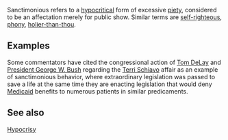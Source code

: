 Sanctimonious refers to a [[hypocritical]] form of excessive [[piety]], considered to be an affectation merely for public show.  Similar terms are [[self-righteous]], [[phony]], [[holier-than-thou]].

==Examples==

Some commentators have cited the congressional action of [[Tom DeLay]] and [[President George W. Bush]] regarding the [[Terri Schiavo]] affair as an example of sanctimonious behavior, where extraordinary legislation was passed to save a life at the same time they are enacting legislation that would deny [[Medicaid]] benefits to numerous patients in similar predicaments.

==See also==
	
[[Hypocrisy]]

{{stub}}